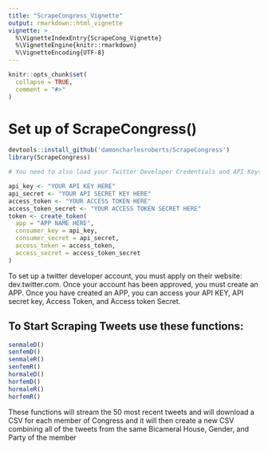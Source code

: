 ```yaml
---
title: "ScrapeCongress_Vignette"
output: rmarkdown::html_vignette
vignette: >
  %\VignetteIndexEntry{ScrapeCong_Vignette}
  %\VignetteEngine{knitr::rmarkdown}
  %\VignetteEncoding{UTF-8}
---
```


```r
knitr::opts_chunk$set(
  collapse = TRUE,
  comment = "#>"
)
```

# Set up of ScrapeCongress()
```r

devtools::install_github('damoncharlesroberts/ScrapeCongress')
library(ScrapeCongress)

# You need to also load your Twitter Developer Credentials and API Keys into your R Script. 

api_key <- "YOUR API KEY HERE"
api_secret <- "YOUR API SECRET KEY HERE"
access_token <- "YOUR ACCESS TOKEN HERE"
access_token_secret <- "YOUR ACCESS TOKEN SECRET HERE"
token <- create_token(
  app = "APP NAME HERE",
  consumer_key = api_key,
  consumer_secret = api_secret,
  access_token = access_token,
  access_secret = access_token_secret
)
```
To set up a twitter developer account, you must apply on their website: dev.twitter.com. Once your account has been approved, you must create an APP. Once you have created an APP, you can access your API KEY, API secret key, Access Token, and Access token Secret. 

## To Start Scraping Tweets use these functions:
```r
senmaleD()
senfemD()
senmaleR()
senfemR()
hormaleD()
horfemD()
hormaleR()
horfemR()
```

These functions will stream the 50 most recent tweets and will download a CSV for each member of Congress and it will then create a new CSV combining all of the tweets from the same Bicameral House, Gender, and Party of the member
